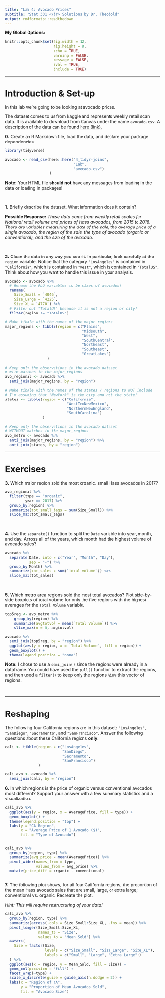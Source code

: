 ```yaml
---
title: "Lab 4: Avocado Prices"
subtitle: "Stat 331 </br> Solutions by Dr. Theobold"
output: rmdformats::readthedown
---
```


__My Global Options:__

```r
knitr::opts_chunk$set(fig.width = 12,
                      fig.height = 8,
                      echo = TRUE,
                      warning = FALSE,
                      message = FALSE,
                      eval = TRUE,
                      include = TRUE)
```

---

# Introduction & Set-up

In this lab we're going to be looking at avocado prices. 

The dataset comes to us from kaggle and represents weekly retail scan data. 
It is available to download from Canvas under the name `avocado.csv`.  A
description of the data can be found [here (link).](https://www.kaggle.com/neuromusic/avocado-prices)

__0.__ Create an R Markdown file, load the data, and declare your package
dependencies. 

```r
library(tidyverse)

avocado <- read_csv(here::here("4_tidyr-joins",
                               "Lab",
                               "avocado.csv")
                    )

```

**Note:** Your HTML file **should not** have any messages from loading in the 
data or loading in packages!

</br> 

__1.__ Briefly describe the dataset.  What information does it contain?

**Possible Response:** _These data come from weekly retail scales for 
National retail volume and prices of Hass avocados, from 2015 to
2018. There are variables measuring the date of the sale, the average price of 
a single avocado, the region of the sale, the type of avocado (organic 
or conventional), and the size of the avocado._

</br> 

__2.__ Clean the data in any way you see fit. In particular, look carefully at
the `region` variable.  Notice that the category `"LosAngeles"` is contained in
`"California"`, which is contained in `"West"`, which is contained in 
`"TotalUS"`. Think about how you want to handle this issue in your analysis.


```r
avocado <- avocado %>%
  # Rename the PLU variables to be sizes of avocados!
  rename(
    Size_Small = `4046`,
    Size_Large = `4225`,
    Size_XL = `4770`) %>% 
  # Filter out "TotalUS" because it is not a region or city!
  filter(region != "TotalUS")

# Make tibble with the names of the major regions 
major_regions <- tibble(region = c("Plains",
                                   "Midsouth",
                                   "West",
                                   "SouthCentral",
                                   "Northeast",
                                   "Southeast",
                                   "GreatLakes")
                   )
  
# Keep only the observations in the avocado dataset
# WITH matches in the major_regions
avo_regional <- avocado %>%
  semi_join(major_regions, by = "region")

# Make tibble with the names of the states / regions to NOT include
# I'm assuming that "NewYork" is the city and not the state!
states <- tibble(region = c("California",
                            "WestTexNewMexico",
                            "NorthernNewEngland",
                            "SouthCarolina")
                 )

# Keep only the observations in the avocado dataset
# WITHOUT matches in the major_regions
avo_metro <- avocado %>%
  anti_join(major_regions, by = "region") %>% 
  anti_join(states, by = "region")

```

---

# Exercises


__3.__ Which major region sold the most organic, small Hass avocados in 2017? 

```r
avo_regional %>% 
  filter(type == "organic", 
         year == 2017) %>%
  group_by(region) %>%
  summarize(tot_small_bags = sum(Size_Small)) %>%
  slice_max(tot_small_bags)
```

</br> 

__4.__ Use the `separate()` function to split the `Date` variable into year,
month, and day. Across all of the years, which month had the highest volume of
avocado sales?

```r
avocado %>%
  separate(Date, into = c("Year", "Month", "Day"),
           sep = "-") %>%
  group_by(Month) %>%
  summarize(tot_sales = sum(`Total Volume`)) %>%
  slice_max(tot_sales)
```

</br> 

__5.__ Which metro area regions sold the most total avocados?  Plot side-by-side
boxplots of total volume for only the five regions with the highest averages
for the `Total Volume` variable. 

```r
top5reg <- avo_metro %>%
    group_by(region) %>%
    summarize(avgtotvol = mean(`Total Volume`)) %>%
    slice_max(n = 5, avgtotvol) 

avocado %>%
  semi_join(top5reg, by = "region") %>% 
  ggplot(aes(y = region, x = `Total Volume`, fill = region)) +
  geom_boxplot() + 
  theme(legend.position = "none")

```

**Note:** I chose to use a `semi_join()` since the regions were already in a 
dataframe. You could have used the `pull()` function to extract the regions, 
and then used a `filter()` to keep only the regions `%in%` this vector of 
regions. 

</br> 

---

# Reshaping

The following four California regions are in this dataset: `"LosAngeles"`,
`"SanDiego"`, `"Sacramento"`, and `"SanFrancisco"`.  Answer the following
questions about these California regions **only**.  

```r
cali <- tibble(region = c("LosAngeles", 
                          "SanDiego",
                          "Sacramento", 
                          "SanFrancisco")
               )

cali_avo <- avocado %>% 
  semi_join(cali, by = "region")

```


__6.__ In which regions is the price of organic versus conventional avocados
most different?  Support your answer with a few summary statistics and a 
visualization. 

```r

cali_avo %>% 
  ggplot(aes(y = region, x = AveragePrice, fill = type)) + 
  geom_boxplot() +
  theme(legend.position = "top") +
  labs(y = "CA Region", 
       x = "Average Price of 1 Avocado ($)", 
       fill = "Type of Avocado")


cali_avo %>% 
  group_by(region, type) %>%
  summarize(avg_price = mean(AveragePrice)) %>%
  pivot_wider(names_from = type, 
              values_from = avg_price) %>%
  mutate(price_diff = organic - conventional)
  
```

__7.__  The following plot shows, for all four California regions, the 
proportion of the mean Hass avocado sales that are small, large,
or extra large; conventional vs. organic.  Recreate the plot.

*Hint: This will require restructuring of your data!*


```r
cali_avo %>% 
  group_by(region, type) %>%
  summarize(across(.cols = Size_Small:Size_XL, .fns = mean)) %>%
  pivot_longer(Size_Small:Size_XL, 
               names_to = "Size", 
               values_to = "Mean_Sold") %>%
  mutate(
    Size = factor(Size, 
                  levels = c("Size_Small", "Size_Large", "Size_XL"),
                  labels = c("Small", "Large", "Extra Large"))
  ) %>%
  ggplot(aes(x = region, y = Mean_Sold, fill = Size)) +
  geom_col(position = "fill") + 
  facet_wrap(~type) + 
  scale_x_discrete(guide = guide_axis(n.dodge = 2)) + 
  labs(x = "Region of CA", 
       y = "Proportion of Mean Avocados Sold", 
       fill = "Avocado Size")

```

